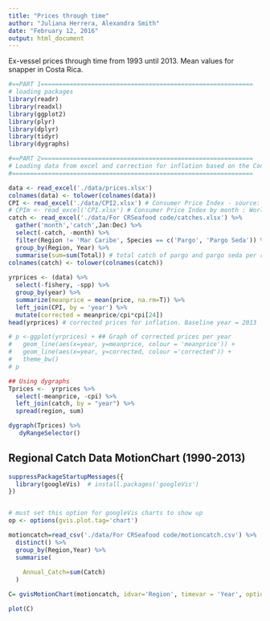 ```yaml
---
title: "Prices through time"
author: "Juliana Herrera, Alexandra Smith"
date: "February 12, 2016"
output: html_document
---
```

Ex-vessel prices through time from 1993 until 2013. Mean values for snapper in Costa Rica.
```r
#==PART 1===========================================================
# loading packages
library(readr)
library(readxl)
library(ggplot2)
library(plyr)
library(dplyr)
library(tidyr)
library(dygraphs)

#==PART 2===========================================================
# Loading data from excel and correction for inflation based on the Consumer Price Index (CPI)
#===================================================================

data <- read_excel('./data/prices.xlsx') 
colnames(data) <- tolower(colnames(data))
CPI <- read_excel('./data/CPI2.xlsx') # Consumer Price Index - source: World Bank
# CPIm <- read_excel('CPI.xlsx') # Consumer Price Index by month : World Bank
catch <- read_excel('./data/For CRSeafood code/catches.xlsx') %>%
  gather('month','catch',Jan:Dec) %>%
  select(-catch, -month) %>% 
  filter(Region != 'Mar Caribe', Species == c('Pargo', 'Pargo Seda')) %>% 
  group_by(Region, Year) %>% 
  summarise(sum=sum(Total)) # total catch of pargo and pargo seda per region and year
colnames(catch) <- tolower(colnames(catch))
  
yrprices <- (data) %>%
  select(-fishery, -spp) %>%
  group_by(year) %>% 
  summarize(meanprice = mean(price, na.rm=T)) %>% 
  left_join(CPI, by = 'year') %>%
  mutate(corrected = meanprice/cpi*cpi[24])
head(yrprices) # corrected prices for inflation. Baseline year = 2013

# p <-ggplot(yrprices) + ## Graph of corrected prices per year
#   geom_line(aes(x=year, y=meanprice, colour = 'meanprice')) +
#   geom_line(aes(x=year, y=corrected, colour ='corrected')) +
#   theme_bw()
# p


```

```r
## Using dygraphs
Tprices <-  yrprices %>% 
  select(-meanprice, -cpi) %>% 
  left_join(catch, by = "year") %>% 
  spread(region, sum)

dygraph(Tprices) %>% 
   dyRangeSelector()
```



## Regional Catch Data MotionChart (1990-2013)

```r
suppressPackageStartupMessages({
  library(googleVis)  # install.packages('googleVis')
})


# must set this option for googleVis charts to show up
op <- options(gvis.plot.tag='chart')

```


```r

motioncatch=read_csv('./data/For CRSeafood code/motioncatch.csv') %>%
  distinct() %>%
  group_by(Region,Year) %>%
  summarise(
    
    Annual_Catch=sum(Catch)
  )

```

```r


C= gvisMotionChart(motioncatch, idvar='Region', timevar = 'Year', options=list(width=600,    height=500), sizevar = 'Annual_Catch')

plot(C)

```
